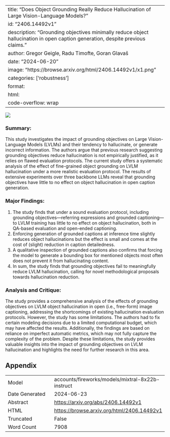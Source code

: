 
---
title: "Does Object Grounding Really Reduce Hallucination of Large Vision-Language Models?"
id: "2406.14492v1"
description: "Grounding objectives minimally reduce object hallucination in open caption generation, despite previous claims."
author: Gregor Geigle, Radu Timofte, Goran Glavaš
date: "2024-06-20"
image: "https://browse.arxiv.org/html/2406.14492v1/x1.png"
categories: ['robustness']
format:
  html:
    code-overflow: wrap
---

![](https://browse.arxiv.org/html/2406.14492v1/x1.png)

### Summary:

This study investigates the impact of grounding objectives on Large Vision-Language Models (LVLMs) and their tendency to hallucinate, or generate incorrect information. The authors argue that previous research suggesting grounding objectives reduce hallucination is not empirically justified, as it relies on flawed evaluation protocols. The current study offers a systematic analysis of the effect of fine-grained object grounding on LVLM hallucination under a more realistic evaluation protocol. The results of extensive experiments over three backbone LLMs reveal that grounding objectives have little to no effect on object hallucination in open caption generation.

### Major Findings:

1. The study finds that under a sound evaluation protocol, including grounding objectives—referring expressions and grounded captioning—to LVLM training has little to no effect on object hallucination, both in QA-based evaluation and open-ended captioning.
2. Enforcing generation of grounded captions at inference time slightly reduces object hallucinations but the effect is small and comes at the cost of (slight) reduction in caption detailedness.
3. A qualitative inspection of grounded captions also confirms that forcing the model to generate a bounding box for mentioned objects most often does not prevent it from hallucinating content.
4. In sum, the study finds that grounding objectives fail to meaningfully reduce LVLM hallucination, calling for novel methodological proposals towards hallucination reduction.

### Analysis and Critique:

The study provides a comprehensive analysis of the effects of grounding objectives on LVLM object hallucination in open (i.e., free-form) image captioning, addressing the shortcomings of existing hallucination evaluation protocols. However, the study has some limitations. The authors had to fix certain modeling decisions due to a limited computational budget, which may have affected the results. Additionally, the findings are based on reliance on imperfect automatic metrics, which may not fully capture the complexity of the problem. Despite these limitations, the study provides valuable insights into the impact of grounding objectives on LVLM hallucination and highlights the need for further research in this area.

## Appendix

|          |          |
|----------|----------|
| Model     | accounts/fireworks/models/mixtral-8x22b-instruct       |
| Date Generated     | 2024-06-23       |
| Abstract | [https://arxiv.org/abs/2406.14492v1](https://arxiv.org/abs/2406.14492v1)        |
| HTML     | [https://browse.arxiv.org/html/2406.14492v1](https://browse.arxiv.org/html/2406.14492v1)       |
| Truncated       | False       |
| Word Count       | 7908       |